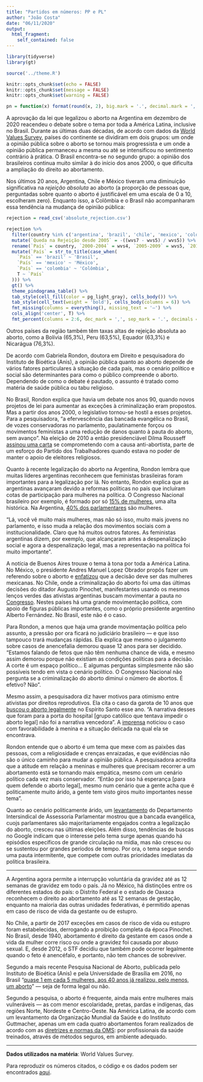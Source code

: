 ```yaml
---
title: "Partidos em números: PP e PL"
author: "João Costa"
date: "06/11/2020"
output:
  html_fragment:
    self_contained: false
---
```


```r
library(tidyverse)
library(gt)

source('../theme.R')

knitr::opts_chunk$set(echo = FALSE)
knitr::opts_chunk$set(message = FALSE)
knitr::opts_chunk$set(warning = FALSE)

pn = function(x) format(round(x, 2), big.mark = '.', decimal.mark = ',', nsmall = 0, digits = 2)
```

A aprovação da lei que legalizou o aborto na Argentina em dezembro de 2020
reacendeu o debate sobre o tema por toda a América Latina, inclusive no Brasil.
Durante as últimas duas décadas, de acordo com dados da [World Values Survey][1],
países do continente se dividiram em dois grupos: um onde a opinião pública
sobre o aborto se tornou mais progressista e um onde a opinião pública
permaneceu a mesma ou até se intensificou no sentimento contrário à prática. O
Brasil encontra-se no segundo grupo: a opinião dos brasileiros continua muito
similar à do início dos anos 2000, o que dificulta a ampliação do direito ao
abortamento.

Nos últimos 20 anos, Argentina, Chile e México tiveram uma diminuição
significativa na _rejeição absoluta_ ao aborto (a proporção de pessoas que,
perguntadas sobre quanto o aborto é justificável em uma escala de 0 a 10,
escolheram zero). Enquanto isso, a Colômbia e o Brasil não acompanharam
essa tendência na mudança de opinião pública:

```r
rejection = read_csv('absolute_rejection.csv')

rejection %>%
  filter(country %in% c('argentina', 'brazil', 'chile', 'mexico', 'colombia')) %>%
  mutate(`Queda na Rejeição desde 2005` = -((wvs7 - wvs5) / wvs5)) %>%
  rename(`País` = country, `2000-2004` = wvs4, `2005-2009` = wvs5, `2010-2014` = wvs6, `2017-2020` = wvs7) %>%
  mutate(`País` = str_to_title(case_when(
    `País` == 'brazil' ~ 'Brasil',
    `País` == 'mexico' ~ 'México',
    `País` == 'colombia' ~ 'Colômbia',
    T ~ `País`
  ))) %>%
  gt() %>% 
  theme_pindograma_table() %>%
  tab_style(cell_fill(color = pg_light_gray), cells_body()) %>%
  tab_style(cell_text(weight = 'bold'), cells_body(columns = 6)) %>%
  fmt_missing(columns = everything(), missing_text = '—') %>%
  cols_align('center', T) %>%
  fmt_percent(columns = 2:6, dec_mark = ',', sep_mark = '.', decimals = 1)
```

Outros países da região também têm taxas altas de rejeição absoluta ao aborto,
como a Bolívia (65,3%), Peru (63,5%), Equador (63,3%) e Nicarágua (76,3%).

De acordo com Gabriela Rondon, doutora em Direito e pesquisadora do Instituto
de Bioética (Anis), a opinião pública quanto ao aborto depende de vários
fatores particulares à situação de cada país, mas o cenário político e social
são determinantes para como o público compreende o aborto. Dependendo de como o
debate é pautado, o assunto é tratado como matéria de saúde pública ou tabu
religioso.

No Brasil, Rondon explica que havia um debate nos anos 90, quando novos
projetos de lei para aumentar as exceções à criminalização eram propostos. Mas
a partir dos anos 2000, o legislativo tornou-se hostil a esses projetos. Para a
pesquisadora, "a efervescência das bancada evangélica no Brasil, de vozes
conservadoras no parlamento, paulatinamente forçou os movimentos feministas a
uma redução de danos quanto à pauta do aborto, sem avanço". Na eleição de 2010
a então presidenciável Dilma Rousseff [assinou uma
carta](https://politica.estadao.com.br/noticias/geral,em-carta-dilma-assina-compromisso-contra-o-aborto,625257)
se comprometendo com a causa anti-abortista, parte de um esforço do Partido dos
Trabalhadores quando estava no poder de manter o apoio de eleitores religiosos.

Quanto à recente legalização do aborto na Argentina, Rondon lembra que muitas
líderes argentinas reconhecem que feministas brasileiras foram importantes para
a legalização por lá. No entanto, Rondon explica que as argentinas avançaram
devido a reformas políticas no país que incluíram cotas de participação para
mulheres na política. O Congresso Nacional brasileiro por exemplo, é formado
por só [15% de
mulheres](http://www.generonumero.media/paridade-genero-cotas-argentina/), uma
alta histórica. Na Argentina, [40% dos
parlamentares](http://www.generonumero.media/paridade-genero-cotas-argentina/)
são mulheres.

"Lá, você vê muito mais mulheres, mas não só isso, muito mais jovens no
parlamento, e isso muda a relação dos movimentos sociais com a
institucionalidade. Claro que há muitos outros fatores. As feministas
argentinas dizem, por exemplo, que alcançaram antes a despenalização social e
agora a despenalização legal, mas a representação na política foi muito
importante".

A notícia de Buenos Aires trouxe o tema à tona por toda a América Latina. No
México, o presidente Andres Manuel Lopez Obrador propôs fazer um referendo
sobre o aborto e
[enfatizou](https://politica.expansion.mx/mexico/2020/12/31/amlo-propone-hacer-consulta-sobre-la-despenalizacion-del-aborto)
que a decisão deve ser das mulheres mexicanas. No Chile, onde a criminalização
do aborto foi uma das últimas decisões do ditador Augusto Pinochet,
manifestantes usando os mesmos lenços verdes das ativistas argentinas buscam
movimentar a pauta no
[Congresso](https://g1.globo.com/mundo/noticia/2021/01/13/em-meio-a-protestos-congresso-chileno-inicia-debate-para-descriminalizar-aborto.ghtml).
Nestes países há uma grande movimentação política, com apoio de figuras
públicas importantes, como o próprio presidente argentino Alberto Fernández. No
Brasil, este não é o caso.

Para Rondon, a menos que haja uma grande movimentação política pelo assunto, a
pressão por ora ficará no judiciário brasileiro — e que isso tampouco trará
mudanças rápidas. Ela explica que mesmo o julgamento sobre casos de anencefalia
demorou quase 12 anos para ser decidido. “Estamos falando de fetos que não têm
nenhuma chance de vida, e mesmo assim demorou porque não existiam as condições
políticas para a decisão. A corte é um espaço político... E algumas perguntas
simplesmente não são possíveis tendo em vista o cenário político. O Congresso
Nacional não pergunta se a criminalização do aborto diminui o número de
abortos. É efetivo? Não".

Mesmo assim, a pesquisadora diz haver motivos para otimismo entre ativistas por
direitos reprodutivos. Ela cita o caso da garota de 10 anos que [buscou o
aborto
legalmente](https://oglobo.globo.com/sociedade/oab-defende-direito-legal-aborto-de-menina-de-10-anos-vitima-de-estupro-no-es-24588022)
no Espírito Santo esse ano. "A narrativa desses que foram para a porta do
hospital [grupo católico que tentava impedir o aborto legal] não foi a
narrativa vencedora". A
[imprensa](https://oglobo.globo.com/sociedade/oab-defende-direito-legal-aborto-de-menina-de-10-anos-vitima-de-estupro-no-es-24588022)
noticiou o caso com favorabilidade à menina e a situação delicada na qual ela
se encontrava.

Rondon entende que o aborto é um tema que mexe com as paixões das pessoas, com
a religiosidade e crenças enraizadas, e que evidências não são o único caminho
para mudar a opinião pública. A pesquisadora acredita que a atitude em relação
a meninas e mulheres que precisam recorrer a um abortamento está se tornando
mais empática, mesmo com um cenário político cada vez mais conservador. “Então
por isso há esperança [para quem defende o aborto legal], mesmo num cenário que
a gente acha que é politicamente muito árido, a gente tem visto giros muito
importantes nesse tema".

Quanto ao cenário politicamente árido, um
[levantamento](https://www.diap.org.br/index.php/noticias/noticias/88900-eleicoes-2018-bancada-evangelica-cresce-na-camara-e-no-senado)
do Departamento Intersindical de Assessoria Parlamentar mostrou que a bancada
evangélica, cuojs parlamentares são majoritariamente engajados contra a
legalização do aborto, cresceu nas últimas eleições. Além disso, tendências de
buscas no Google indicam que o interesse pelo tema surge apenas quando há
episódios específicos de grande circulação na mídia, mas não cresceu ou se
sustentou por grandes períodos de tempo. Por ora, o tema segue sendo uma pauta
intermitente, que compete com outras prioridades imediatas da política
brasileira.

---

A Argentina agora permite a interrupção voluntária da gravidez até as 12
semanas de gravidez em todo o país. Já no México, há distinções entre os
diferentes estados do país: o Distrito Federal e o estado de Oaxaca reconhecem
o direito ao abortamento até as 12 semanas de gestação, enquanto na maioria das
outras unidades federativas, é permitido apenas em caso de risco de vida da
gestante ou de estupro.

No Chile, a partir de 2017 exceções em casos de risco de vida ou estupro foram
estabelecidas, derrogando a proibição completa da época Pinochet. No Brasil,
desde 1940, abortamento é direito da gestante em casos onde a vida da mulher
corre risco ou onde a gravidez foi causada por abuso sexual. E, desde 2012, o
STF decidiu que também pode ocorrer legalmente quando o feto é anencéfalo, e
portanto, não tem chances de sobreviver.

Segundo a mais recente Pesquisa Nacional de Aborto, publicada pelo Instituto de
Bioética (Anis) e pela Universidade de Brasília em 2016, no Brasil “[quase 1 em
cada 5 mulheres, aos 40 anos já realizou, pelo menos, um
aborto](https://www.scielo.br/scielo.php?pid=S1413-81232017000200653&script=sci_abstract&tlng=pt)”
— seja de forma legal ou não.

Segundo a pesquisa, o aborto é frequente, ainda mais entre mulheres mais
vulneráveis — as com menor escolaridade, pretas, pardas e indígenas, das
regiões Norte, Nordeste e Centro-Oeste. Na América Latina, de acordo com um
levantamento da Organização Mundial da Saúde e do Instituto Guttmacher, apenas
um em cada quatro abortamentos foram realizados de acordo com as [diretrizes e
normas da
OMS](https://apps.who.int/iris/bitstream/handle/10665/70914/9789248548437_por.pdf;jsessionid=99C0F201D850C61311BE4C99533FD40D?sequence=7):
por profissionais da saúde treinados, através de métodos seguros, em ambiente
adequado.

---

**Dados utilizados na matéria**: World Values Survey.

Para reproduzir os números citados, o código e os dados podem ser encontrados
[aqui][2].

[1]: http://www.worldvaluessurvey.org/wvs.jsp

[2]: https://github.com/pindograma/materias/blob/master/2021-01-31-aborto/Aborto.Rmd
